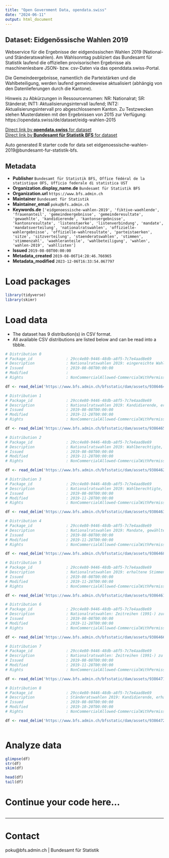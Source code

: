 ```yaml
---
title: "Open Government Data, opendata.swiss"
date: "2024-06-11"
output: html_document
---
```


## Dataset: Eidgenössische Wahlen 2019

Webservice für die Ergebnisse der eidgenössischen Wahlen 2019 (National- und Ständeratswahlen). Am Wahlsonntag publiziert das Bundesamt für Statistik laufend die offiziellen provisorischen Ergebnisse als maschinenlesbare JSON- bzw. csv-Daten via das openddata.swiss-Portal.

Die Gemeindeergebnisse, namentlich die Parteistärken und die Wahlbeteiligung, werden laufend gemeindeweise aktualisiert (abhängig von den Datenlieferungen durch die Kantone).

Hinweis zu Abkürzungen in Ressourcennamen: NR: Nationalrat; SR: Ständerat; INT1: Aktualisierungsintervall laufend; INT2: Aktualisierungsintervall pro abgeschlossenem Kanton.
Zu Testzwecken stehen Musterdateien mit den Ergebnissen von 2015 zur Verfügung: https://opendata.swiss/de/dataset/eidg-wahlen-2015


[Direct link by **opendata.swiss** for dataset](https://opendata.swiss/de/dataset/eidg-wahlen-2019)<br>
[Direct link by **Bundesamt für Statistik BFS** for dataset](https://www.bfs.admin.ch/bfs/de/home/statistiken/politik/wahlen.html)

Auto generated R starter code for data set eidgenoessische-wahlen-2019@bundesamt-fur-statistik-bfs.

## Metadata

- **Publisher** `Bundesamt für Statistik BFS, Office fédéral de la statistique OFS, Ufficio federale di statistica UST`
- **Organization.display_name.de** `Bundesamt für Statistik BFS`
- **Organization.url** `https://www.bfs.admin.ch`
- **Maintainer** `Bundesamt für Statistik`
- **Maintainer_email** `poku@bfs.admin.ch`
- **Keywords.de** `['eidgenoessische-wahlen-2019', 'fiktive-waehlende', 'frauenanteil', 'gemeindeergebnisse', 'gemeinderesultate', 'gewaehlte', 'kandidierende', 'kantonsergebnisse', 'kantonsresultate', 'listenstaerke', 'listenverbindung', 'mandate', 'mandatsverteilung', 'nationalratswahlen', 'offizielle-wahlergebnisse', 'offizielle-wahlresultate', 'parteistaerken', 'sitze', 'sitzverteilung', 'staenderatswahlen', 'stimmen', 'stimmenzahl', 'waehleranteile', 'wahlbeteiligung', 'wahlen', 'wahlen-2019', 'wahllisten']`
- **Issued** `2019-08-08T00:00:00`
- **Metadata_created** `2019-08-06T14:28:46.766965`
- **Metadata_modified** `2023-12-06T16:33:54.067797`


# Load packages

```r

library(tidyverse)
library(skimr)

```

# Load data

-   The dataset has 9 distribution(s) in CSV format.
-   All available CSV distributions are listed below and can be read into a tibble.

```r

# Distribution 0
# Package_id               : 29cc4e80-9446-48db-a8f5-7c7e4aad8e69
# Description              : Nationalratswahlen 2019: eingereichte Wahllisten, Listenverbindungen, erhaltene Stimmen, Listenstärke und Mandate, nach Kantonen. Aktualisierungsintervall: pro abgeschlossenem Kanton.
# Issued                   : 2019-08-08T00:00:00
# Modified                 : 
# Rights                   : NonCommercialAllowed-CommercialWithPermission-ReferenceRequired

df <- read_delim('https://www.bfs.admin.ch/bfsstatic/dam/assets/9386464/appendix')

# Distribution 1
# Package_id               : 29cc4e80-9446-48db-a8f5-7c7e4aad8e69
# Description              : Nationalratswahlen 2019: Kandidierende, erhaltene Stimmen und Status (gewählt/nicht gewählt), nach Kantonen. Aktualisierungsintervall: pro abgeschlossenem Kanton.
# Issued                   : 2019-08-08T00:00:00
# Modified                 : 2019-11-28T00:00:00
# Rights                   : NonCommercialAllowed-CommercialWithPermission-ReferenceRequired

df <- read_delim('https://www.bfs.admin.ch/bfsstatic/dam/assets/9386465/appendix')

# Distribution 2
# Package_id               : 29cc4e80-9446-48db-a8f5-7c7e4aad8e69
# Description              : Nationalratswahlen 2019: Wahlberechtigte, Wählende, Wahlbeteiligung und Veränderung der Wahlbeteiligung (Schweiz und Kantone). Aktualisierungsintervall: pro abgeschlossenem Kanton.
# Issued                   : 2019-08-08T00:00:00
# Modified                 : 2019-11-28T00:00:00
# Rights                   : NonCommercialAllowed-CommercialWithPermission-ReferenceRequired

df <- read_delim('https://www.bfs.admin.ch/bfsstatic/dam/assets/9386462/appendix')

# Distribution 3
# Package_id               : 29cc4e80-9446-48db-a8f5-7c7e4aad8e69
# Description              : Nationalratswahlen 2019: Wahlberechtigte, Wählende, Wahlbeteiligung und Veränderung der Wahlbeteiligung (Gemeinden). Aktualisierungsintervall: laufend.
# Issued                   : 2019-08-08T00:00:00
# Modified                 : 2019-11-28T00:00:00
# Rights                   : NonCommercialAllowed-CommercialWithPermission-ReferenceRequired

df <- read_delim('https://www.bfs.admin.ch/bfsstatic/dam/assets/9386463/appendix')

# Distribution 4
# Package_id               : 29cc4e80-9446-48db-a8f5-7c7e4aad8e69
# Description              : Nationalratswahlen 2019: Mandate, gewählte Frauen und Männer, Parteistärke sowie Veränderung zu den letzten Wahlen, fiktive Wählende und stärkste Partei (Schweiz und Kanton). Aktualisierungsintervall: pro abgeschlossenem Kanton.
# Issued                   : 2019-08-08T00:00:00
# Modified                 : 2019-11-28T00:00:00
# Rights                   : NonCommercialAllowed-CommercialWithPermission-ReferenceRequired

df <- read_delim('https://www.bfs.admin.ch/bfsstatic/dam/assets/9386468/appendix')

# Distribution 5
# Package_id               : 29cc4e80-9446-48db-a8f5-7c7e4aad8e69
# Description              : Nationalratswahlen 2019: erhaltene Stimmen, Parteistärke sowie Veränderung zu den letzten Wahlen, stärkste Partei (Gemeinden). Aktualisierungsintervall: laufend.
# Issued                   : 2019-08-08T00:00:00
# Modified                 : 2019-11-28T00:00:00
# Rights                   : NonCommercialAllowed-CommercialWithPermission-ReferenceRequired

df <- read_delim('https://www.bfs.admin.ch/bfsstatic/dam/assets/9386461/appendix')

# Distribution 6
# Package_id               : 29cc4e80-9446-48db-a8f5-7c7e4aad8e69
# Description              : Nationalratswahlen: Zeitreihen (1991-) zur Wahlbeteiligung und zum Frauenanteil in % (Schweiz und Kantone). Aktualisierungsintervall: pro abgeschlossenem Kanton.
# Issued                   : 2019-08-08T00:00:00
# Modified                 : 2019-11-28T00:00:00
# Rights                   : NonCommercialAllowed-CommercialWithPermission-ReferenceRequired

df <- read_delim('https://www.bfs.admin.ch/bfsstatic/dam/assets/9386466/appendix')

# Distribution 7
# Package_id               : 29cc4e80-9446-48db-a8f5-7c7e4aad8e69
# Description              : Nationalratswahlen: Zeitreihen (1991-) zu Listen, Kandidierenden, Parteistärken, Mandaten, gewählten Frauen und Männern, stärkste Partei (Schweiz und Kantone). Aktualisierungsintervall: pro abgeschlossenem Kanton.
# Issued                   : 2019-08-08T00:00:00
# Modified                 : 2019-11-28T00:00:00
# Rights                   : NonCommercialAllowed-CommercialWithPermission-ReferenceRequired

df <- read_delim('https://www.bfs.admin.ch/bfsstatic/dam/assets/9386471/appendix')

# Distribution 8
# Package_id               : 29cc4e80-9446-48db-a8f5-7c7e4aad8e69
# Description              : Ständeratswahlen 2019: Kandidierende, erhaltene Stimmen und Status (gewählt/nicht gewählt), nach Kantonen. Aktualisierungsintervall: pro abgeschlossenem Kanton.
# Issued                   : 2019-08-08T00:00:00
# Modified                 : 2019-10-20T00:00:00
# Rights                   : NonCommercialAllowed-CommercialWithPermission-ReferenceRequired

df <- read_delim('https://www.bfs.admin.ch/bfsstatic/dam/assets/9386472/appendix')



```

# Analyze data

```r

glimpse(df)
str(df)
skim(df)

head(df)
tail(df)

```

# Continue your code here...

```r

```

------------------------------------------------------------------------

# Contact

poku@bfs.admin.ch | Bundesamt für Statistik
